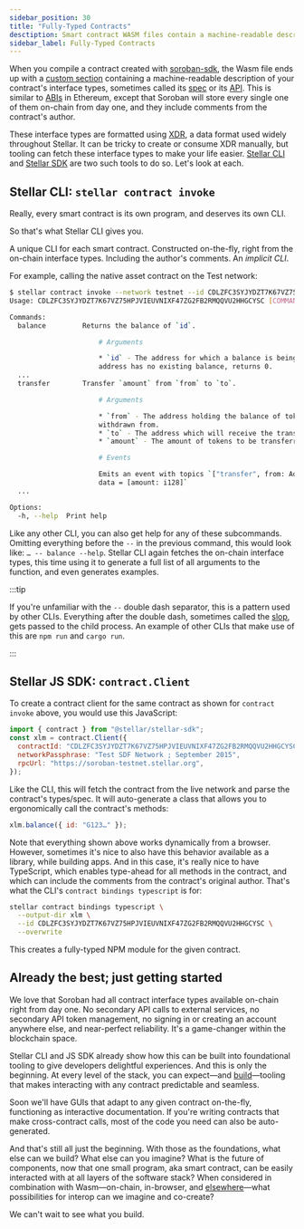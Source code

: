 ```yaml
---
sidebar_position: 30
title: "Fully-Typed Contracts"
desctiption: Smart contract WASM files contain a machine-readable description of the interface type.
sidebar_label: Fully-Typed Contracts
---
```


<head>
  <title>
    {`Smart contract WASM files contain a machine-readable description of the
    interface type.`}
  </title>
  <meta charSet="utf-8" />
  <meta
    property="og:title"
    content="Smart contract WASM files contain a machine-readable description of the interface type."
  />
  <meta
    property="og:description"
    content="All smart contract interface types will be available on-chain right away with no secondary API calls to external services, no secondary API management, and more."
  />
</head>

When you compile a contract created with [soroban-sdk](../../../../tools/sdks/library.mdx#soroban-rust-sdk), the Wasm file ends up with a [custom section](https://webassembly.github.io/spec/core/appendix/custom.html) containing a machine-readable description of your contract's interface types, sometimes called its [spec](https://github.com/stellar/rs-soroban-sdk/tree/main/soroban-spec) or its [API](https://github.com/stellar/soroban-docs/pull/381#issuecomment-1507283476). This is similar to [ABIs](https://www.quicknode.com/guides/ethereum-development/smart-contracts/what-is-an-abi/) in Ethereum, except that Soroban will store every single one of them on-chain from day one, and they include comments from the contract's author.

These interface types are formatted using [XDR](../../data-format/xdr.mdx), a data format used widely throughout Stellar. It can be tricky to create or consume XDR manually, but tooling can fetch these interface types to make your life easier. [Stellar CLI](../../../../tools/developer-tools/cli/README.mdx#cli) and [Stellar SDK](../../../../tools/sdks/library.mdx#javascript-sdk) are two such tools to do so. Let's look at each.

## Stellar CLI: `stellar contract invoke`

Really, every smart contract is its own program, and deserves its own CLI.

So that's what Stellar CLI gives you.

A unique CLI for each smart contract. Constructed on-the-fly, right from the on-chain interface types. Including the author's comments. An _implicit CLI_.

For example, calling the native asset contract on the Test network:

```bash
$ stellar contract invoke --network testnet --id CDLZFC3SYJYDZT7K67VZ75HPJVIEUVNIXF47ZG2FB2RMQQVU2HHGCYSC -- --help
Usage: CDLZFC3SYJYDZT7K67VZ75HPJVIEUVNIXF47ZG2FB2RMQQVU2HHGCYSC [COMMAND]

Commands:
  balance         Returns the balance of `id`.

                      # Arguments

                      * `id` - The address for which a balance is being queried. If the
                      address has no existing balance, returns 0.
  ...
  transfer        Transfer `amount` from `from` to `to`.

                      # Arguments

                      * `from` - The address holding the balance of tokens which will be
                      withdrawn from.
                      * `to` - The address which will receive the transferred tokens.
                      * `amount` - The amount of tokens to be transferred.

                      # Events

                      Emits an event with topics `["transfer", from: Address, to: Address],
                      data = [amount: i128]`
  ...

Options:
  -h, --help  Print help
```

Like any other CLI, you can also get help for any of these subcommands. Omitting everything before the `--` in the previous command, this would look like: `… -- balance --help`. Stellar CLI again fetches the on-chain interface types, this time using it to generate a full list of all arguments to the function, and even generates examples.

:::tip

If you're unfamiliar with the `--` double dash separator, this is a pattern used by other CLIs. Everything after the double dash, sometimes called the [slop](https://github.com/clap-rs/clap/issues/971), gets passed to the child process. An example of other CLIs that make use of this are `npm run` and `cargo run`.

:::

## Stellar JS SDK: `contract.Client`

To create a contract client for the same contract as shown for `contract invoke` above, you would use this JavaScript:

```js
import { contract } from "@stellar/stellar-sdk";
const xlm = contract.Client({
  contractId: "CDLZFC3SYJYDZT7K67VZ75HPJVIEUVNIXF47ZG2FB2RMQQVU2HHGCYSC",
  networkPassphrase: "Test SDF Network ; September 2015",
  rpcUrl: "https://soroban-testnet.stellar.org",
});
```

Like the CLI, this will fetch the contract from the live network and parse the contract's types/spec. It will auto-generate a class that allows you to ergonomically call the contract's methods:

```js
xlm.balance({ id: "G123…" });
```

Note that everything shown above works dynamically from a browser. However, sometimes it's nice to also have this behavior available as a library, while building apps. And in this case, it's really nice to have TypeScript, which enables type-ahead for all methods in the contract, and which can include the comments from the contract's original author. That's what the CLI's `contract bindings typescript` is for:

```bash
stellar contract bindings typescript \
  --output-dir xlm \
  --id CDLZFC3SYJYDZT7K67VZ75HPJVIEUVNIXF47ZG2FB2RMQQVU2HHGCYSC \
  --overwrite
```

This creates a fully-typed NPM module for the given contract.

## Already the best; just getting started

We love that Soroban had all contract interface types available on-chain right from day one. No secondary API calls to external services, no secondary API token management, no signing in or creating an account anywhere else, and near-perfect reliability. It's a game-changer within the blockchain space.

Stellar CLI and JS SDK already show how this can be built into foundational tooling to give developers delightful experiences. And this is only the beginning. At every level of the stack, you can expect—and [build](https://stellar.org/foundation/grants-and-funding)—tooling that makes interacting with any contract predictable and seamless.

Soon we'll have GUIs that adapt to any given contract on-the-fly, functioning as interactive documentation. If you're writing contracts that make cross-contract calls, most of the code you need can also be auto-generated.

And that's still all just the beginning. With those as the foundations, what else can we build? What else can you imagine? What is the future of components, now that one small program, aka smart contract, can be easily interacted with at all layers of the software stack? When considered in combination with Wasm—on-chain, in-browser, and [elsewhere](https://en.wikipedia.org/wiki/WebAssembly#Implementations)—what possibilities for interop can we imagine and co-create?

We can't wait to see what you build.

